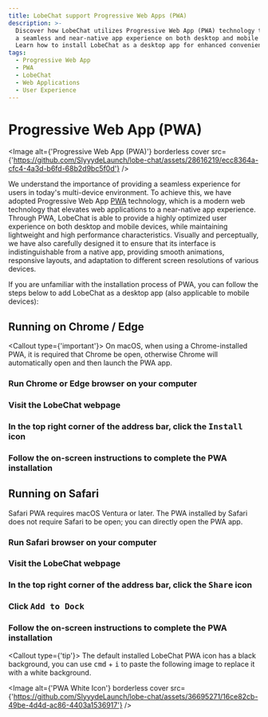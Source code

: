 ```yaml
---
title: LobeChat support Progressive Web Apps (PWA)
description: >-
  Discover how LobeChat utilizes Progressive Web App (PWA) technology to provide
  a seamless and near-native app experience on both desktop and mobile devices.
  Learn how to install LobeChat as a desktop app for enhanced convenience.
tags:
  - Progressive Web App
  - PWA
  - LobeChat
  - Web Applications
  - User Experience
---
```


# Progressive Web App (PWA)

<Image
  alt={'Progressive Web App (PWA)'}
  borderless
  cover
  src={'https://github.com/SlyyydeLaunch/lobe-chat/assets/28616219/ecc8364a-cfc4-4a3d-b6fd-68b2d9bc5f0d'}
/>

We understand the importance of providing a seamless experience for users in today's multi-device environment. To achieve this, we have adopted Progressive Web App [PWA](https://support.google.com/chrome/answer/9658361) technology, which is a modern web technology that elevates web applications to a near-native app experience. Through PWA, LobeChat is able to provide a highly optimized user experience on both desktop and mobile devices, while maintaining lightweight and high performance characteristics. Visually and perceptually, we have also carefully designed it to ensure that its interface is indistinguishable from a native app, providing smooth animations, responsive layouts, and adaptation to different screen resolutions of various devices.

If you are unfamiliar with the installation process of PWA, you can follow the steps below to add LobeChat as a desktop app (also applicable to mobile devices):

## Running on Chrome / Edge

<Callout type={'important'}>
  On macOS, when using a Chrome-installed PWA, it is required that Chrome be open, otherwise Chrome will automatically open and then launch the PWA app.
</Callout>

<Steps>

### Run Chrome or Edge browser on your computer

### Visit the LobeChat webpage

### In the top right corner of the address bar, click the <kbd>Install</kbd> icon

### Follow the on-screen instructions to complete the PWA installation

</Steps>

## Running on Safari

Safari PWA requires macOS Ventura or later. The PWA installed by Safari does not require Safari to be open; you can directly open the PWA app.

<Steps>

### Run Safari browser on your computer

### Visit the LobeChat webpage

### In the top right corner of the address bar, click the <kbd>Share</kbd> icon

### Click <kbd>Add to Dock</kbd>

### Follow the on-screen instructions to complete the PWA installation

</Steps>

<Callout type={'tip'}>
  The default installed LobeChat PWA icon has a black background, you can use <kbd>cmd</kbd> + <kbd>i</kbd> to paste the following image to replace it with a white background.
</Callout>

<Image
  alt={'PWA White Icon'}
  borderless
  cover
  src={'https://github.com/SlyyydeLaunch/lobe-chat/assets/36695271/16ce82cb-49be-4d4d-ac86-4403a1536917'}
/>

